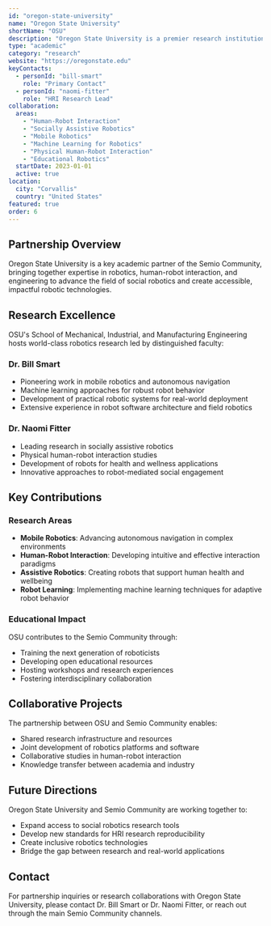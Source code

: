 ```yaml
---
id: "oregon-state-university"
name: "Oregon State University"
shortName: "OSU"
description: "Oregon State University is a premier research institution partnering with Semio Community to advance human-robot interaction, socially assistive robotics, and mobile robotics research through innovative projects and educational initiatives."
type: "academic"
category: "research"
website: "https://oregonstate.edu"
keyContacts:
  - personId: "bill-smart"
    role: "Primary Contact"
  - personId: "naomi-fitter"
    role: "HRI Research Lead"
collaboration:
  areas:
    - "Human-Robot Interaction"
    - "Socially Assistive Robotics"
    - "Mobile Robotics"
    - "Machine Learning for Robotics"
    - "Physical Human-Robot Interaction"
    - "Educational Robotics"
  startDate: 2023-01-01
  active: true
location:
  city: "Corvallis"
  country: "United States"
featured: true
order: 6
---
```


## Partnership Overview

Oregon State University is a key academic partner of the Semio Community, bringing together expertise in robotics, human-robot interaction, and engineering to advance the field of social robotics and create accessible, impactful robotic technologies.

## Research Excellence

OSU's School of Mechanical, Industrial, and Manufacturing Engineering hosts world-class robotics research led by distinguished faculty:

### Dr. Bill Smart
- Pioneering work in mobile robotics and autonomous navigation
- Machine learning approaches for robust robot behavior
- Development of practical robotic systems for real-world deployment
- Extensive experience in robot software architecture and field robotics

### Dr. Naomi Fitter
- Leading research in socially assistive robotics
- Physical human-robot interaction studies
- Development of robots for health and wellness applications
- Innovative approaches to robot-mediated social engagement

## Key Contributions

### Research Areas
- **Mobile Robotics**: Advancing autonomous navigation in complex environments
- **Human-Robot Interaction**: Developing intuitive and effective interaction paradigms
- **Assistive Robotics**: Creating robots that support human health and wellbeing
- **Robot Learning**: Implementing machine learning techniques for adaptive robot behavior

### Educational Impact
OSU contributes to the Semio Community through:
- Training the next generation of roboticists
- Developing open educational resources
- Hosting workshops and research experiences
- Fostering interdisciplinary collaboration

## Collaborative Projects

The partnership between OSU and Semio Community enables:
- Shared research infrastructure and resources
- Joint development of robotics platforms and software
- Collaborative studies in human-robot interaction
- Knowledge transfer between academia and industry

## Future Directions

Oregon State University and Semio Community are working together to:
- Expand access to social robotics research tools
- Develop new standards for HRI research reproducibility
- Create inclusive robotics technologies
- Bridge the gap between research and real-world applications

## Contact

For partnership inquiries or research collaborations with Oregon State University, please contact Dr. Bill Smart or Dr. Naomi Fitter, or reach out through the main Semio Community channels.
